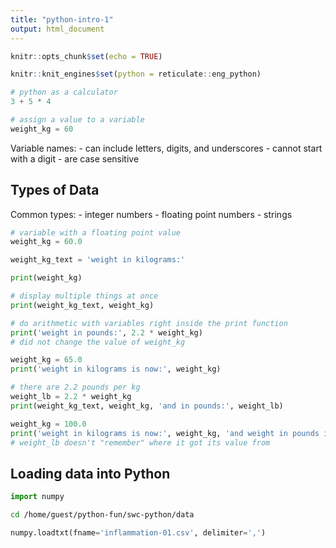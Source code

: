 ```yaml
---
title: "python-intro-1"
output: html_document
---
```


```r
knitr::opts_chunk$set(echo = TRUE)
```

```r
knitr::knit_engines$set(python = reticulate::eng_python)
```

```python
# python as a calculator
3 + 5 * 4
```

```python
# assign a value to a variable
weight_kg = 60
```

Variable names:
- can include letters, digits, and underscores
- cannot start with a digit
- are case sensitive

## Types of Data
Common types:
- integer numbers
- floating point numbers
- strings

```python
# variable with a floating point value
weight_kg = 60.0
```

```python
weight_kg_text = 'weight in kilograms:'
```

```python
print(weight_kg)
```

```python
# display multiple things at once
print(weight_kg_text, weight_kg)
```

```python
# do arithmetic with variables right inside the print function
print('weight in pounds:', 2.2 * weight_kg)
# did not change the value of weight_kg
```

```python
weight_kg = 65.0
print('weight in kilograms is now:', weight_kg)
```

```python
# there are 2.2 pounds per kg
weight_lb = 2.2 * weight_kg
print(weight_kg_text, weight_kg, 'and in pounds:', weight_lb)
```

```python
weight_kg = 100.0
print('weight in kilograms is now:', weight_kg, 'and weight in pounds is still:', weight_lb)
# weight_lb doesn't "remember" where it got its value from
```

## Loading data into Python

```python
import numpy 
```

```bash
cd /home/guest/python-fun/swc-python/data
```


```python
numpy.loadtxt(fname='inflammation-01.csv', delimiter=',')
```

```python

```

```python

```

```python

```


